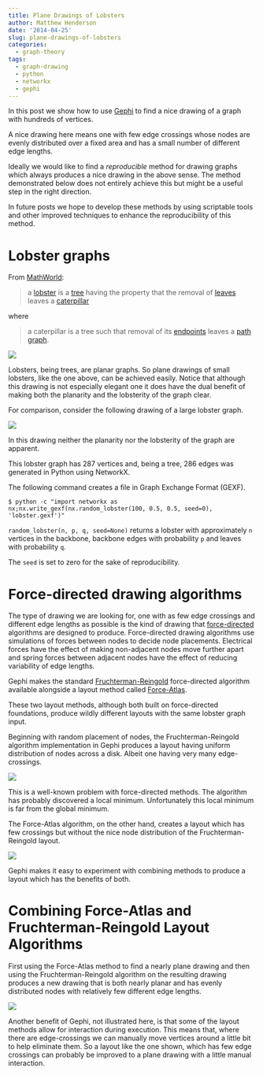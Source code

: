 ```yaml
---
title: Plane Drawings of Lobsters
author: Matthew Henderson
date: '2014-04-25'
slug: plane-drawings-of-lobsters
categories:
  - graph-theory
tags:
  - graph-drawing
  - python
  - networkx
  - gephi
---
```


In this post we show how to use
[Gephi](https://gephi.org/)
to find a nice drawing of a graph with hundreds of vertices.

A nice drawing here means one with few edge crossings whose nodes are evenly distributed over a fixed area and has a small number of different edge lengths.

Ideally we would like to find a *reproducible* method for drawing graphs which always produces a nice drawing in the above sense.
The method demonstrated below does not entirely achieve this but might be a useful step in the right direction.

In future posts we hope to develop these methods by using scriptable tools and other improved techniques to enhance the reproducibility of this method.

# Lobster graphs

From
[MathWorld](http://mathworld.wolfram.com):

> a [lobster](http://mathworld.wolfram.com/Lobster.html) is a
> [tree](http://mathworld.wolfram.com/Tree.html) having the property
> that the removal of [leaves](http://mathworld.wolfram.com/TreeLeaf.html) leaves
> a [caterpillar](http://mathworld.wolfram.com/Caterpillar.html)

where

> a caterpillar is a tree such that removal of its [endpoints](http://mathworld.wolfram.com/Endpoint.html)
> leaves a [path graph](http://mathworld.wolfram.com/PathGraph.html).

![](img/small.png)

Lobsters, being trees, are planar graphs.
So plane drawings of small lobsters, like the one above, can be achieved easily.
Notice that although this drawing is not especially elegant one it does have the dual benefit of making both the planarity and the lobsterity of the graph clear.

For comparison, consider the following drawing of a large lobster graph.

![](img/lobster.svg)

In this drawing neither the planarity nor the lobsterity of the graph are apparent.

This lobster graph has 287 vertices and, being a tree, 286 edges was generated in Python using NetworkX.

The following command creates a file in Graph Exchange Format (GEXF).

    $ python -c "import networkx as nx;nx.write_gexf(nx.random_lobster(100, 0.5, 0.5, seed=0), 'lobster.gexf')"

``random_lobster(n, p, q, seed=None)``
returns a lobster with approximately `n` vertices in the backbone, backbone edges with probability `p` and leaves with probability `q`.

The ``seed`` is set to zero for the sake of reproducibility.

# Force-directed drawing algorithms

The type of drawing we are looking for, one with as few edge crossings and different edge lengths as possible is the kind of drawing that
[force-directed](http://en.wikipedia.org/wiki/Force-directed_graph_drawing) 
algorithms are designed to produce.
Force-directed drawing algorithms use simulations of forces between nodes to decide node placements.
Electrical forces have the effect of making non-adjacent nodes move further apart and spring forces between adjacent nodes have the effect of reducing variability of edge lengths.

Gephi makes the standard
[Fruchterman-Reingold](https://wiki.gephi.org/index.php/Fruchterman-Reingold)
force-directed algorithm available alongside a layout method called
[Force-Atlas](https://gephi.org/2011/forceatlas2-the-new-version-of-our-home-brew-layout/).

These two layout methods, although both built on force-directed foundations, produce wildly different layouts with the same lobster graph input.

Beginning with random placement of nodes, the Fruchterman-Reingold algorithm implementation in Gephi produces a layout having uniform distribution of nodes across a disk.
Albeit one having very many edge-crossings.

![](img/lobster2.svg)

This is a well-known problem with force-directed methods.
The algorithm has probably discovered a local minimum.
Unfortunately this local minimum is far from the global minimum.

The Force-Atlas algorithm, on the other hand, creates a layout which has few crossings but without the nice node distribution of the Fruchterman-Reingold layout.

![](img/lobster3.svg)

Gephi makes it easy to experiment with combining methods to produce a layout which has the benefits of both.

# Combining Force-Atlas and Fruchterman-Reingold Layout Algorithms

First using the Force-Atlas method to find a nearly plane drawing and then using the Fruchterman-Reingold algorithm on the resulting drawing produces a new drawing that is both nearly planar and has evenly distributed nodes with relatively few different edge lengths.

![](img/lobster4.svg)

Another benefit of Gephi, not illustrated here, is that some of the layout methods allow for interaction during execution.
This means that, where there are edge-crossings we can manually move vertices around a little bit to help eliminate them.
So a layout like the one shown, which has few edge crossings can probably be improved to a plane drawing with a little manual interaction.
